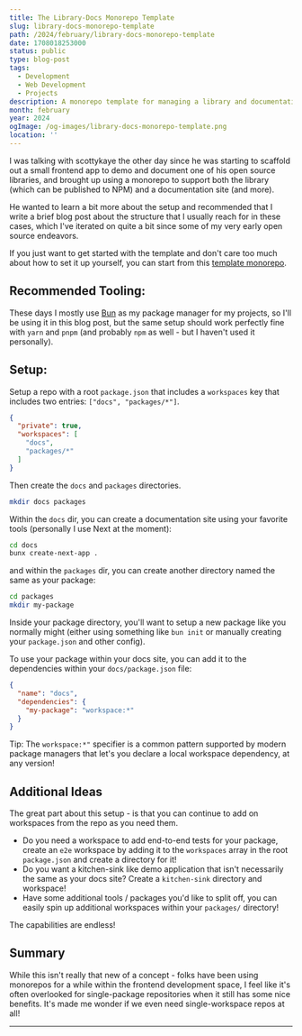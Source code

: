 ```yaml
---
title: The Library-Docs Monorepo Template
slug: library-docs-monorepo-template
path: /2024/february/library-docs-monorepo-template
date: 1708018253000
status: public
type: blog-post
tags:
  - Development
  - Web Development
  - Projects
description: A monorepo template for managing a library and documentation together.
month: february
year: 2024
ogImage: /og-images/library-docs-monorepo-template.png
location: ''
---
```



I was talking with <TwitterMention>scottykaye</TwitterMention> the other day
since he was starting to scaffold out a small frontend app to demo and document
one of his open source libraries, and brought up using a monorepo to support
both the library (which can be published to NPM) and a documentation site (and
more).

He wanted to learn a bit more about the setup and recommended that I write a
brief blog post about the structure that I usually reach for in these cases,
which I've iterated on quite a bit since some of my very early open source
endeavors.

If you just want to get started with the template and don't care too much about
how to set it up yourself, you can start from this
[template monorepo](https://github.com/hamlim/template-monorepo).

## Recommended Tooling:

These days I mostly use [Bun](https://bun.sh) as my package manager for my
projects, so I'll be using it in this blog post, but the same setup should work
perfectly fine with `yarn` and `pnpm` (and probably `npm` as well - but I
haven't used it personally).

## Setup:

Setup a repo with a root `package.json` that includes a `workspaces` key that
includes two entries: `["docs", "packages/*"]`.

```json
{
  "private": true,
  "workspaces": [
    "docs",
    "packages/*"
  ]
}
```

Then create the `docs` and `packages` directories.

```sh
mkdir docs packages
```

Within the `docs` dir, you can create a documentation site using your favorite
tools (personally I use Next at the moment):

```sh
cd docs
bunx create-next-app .
```

and within the `packages` dir, you can create another directory named the same
as your package:

```sh
cd packages
mkdir my-package
```

Inside your package directory, you'll want to setup a new package like you
normally might (either using something like `bun init` or manually creating your
`package.json` and other config).

To use your package within your docs site, you can add it to the dependencies
within your `docs/package.json` file:

```json
{
  "name": "docs",
  "dependencies": {
    "my-package": "workspace:*"
  }
}
```

<Callout>

Tip: The `workspace:*"` specifier is a common pattern supported by modern
package managers that let's you declare a local workspace dependency, at any
version!

</Callout>

## Additional Ideas

The great part about this setup - is that you can continue to add on workspaces
from the repo as you need them.

- Do you need a workspace to add end-to-end tests for your package, create an
  `e2e` workspace by adding it to the `workspaces` array in the root
  `package.json` and create a directory for it!
- Do you want a kitchen-sink like demo application that isn't necessarily the
  same as your docs site? Create a `kitchen-sink` directory and workspace!
- Have some additional tools / packages you'd like to split off, you can easily
  spin up additional workspaces within your `packages/` directory!

The capabilities are endless!

## Summary

While this isn't really that new of a concept - folks have been using monorepos
for a while within the frontend development space, I feel like it's often
overlooked for single-package repositories when it still has some nice benefits.
It's made me wonder if we even need single-workspace repos at all!

---
